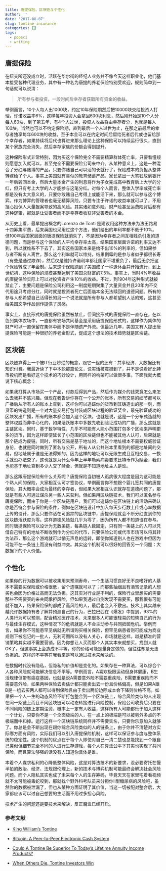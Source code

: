 ```yaml
---
title: 唐提保险、区块链与个性化
author: ''
date: '2017-08-07'
slug: tontine-insurance
categories: []
tags:
  - popsci
  - writing
---
```


## 唐提保险

在纽交所还没成立时，活跃在华尔街的经纪人业务并不像今天这样职业化，他们基本接受各种代理业务，其中有一种名为唐提的养老保险特别受欢迎，规则简单到一句话就可以说清：

> 所有参与者投资，一段时间后幸存者获取所有资金的收益。

举例而言，10个人每人出1000块，约定10年保险期然后把10000块交给投资人打理，许诺收益率6%，这样每年投资人会拿回600块利息，然后刚开始是10个人分每人60块，到了第五年，有4个人过世，投资人收益将由幸存者分，也就是每人100块。当然也可以不约定保险期，直到最后一个人过世为止，在那之前最后的幸存者独享每年600块的收益。至于本金可以在约定时间后留给死者后代或也留给那个幸存者，如果持续将后代也算进来那么理论上这种保险可以持续运行很久，直到某个家族完全消失，然后幸存家族的份额会得到提升。

这种保险形式非常特别，因为买这个保险完全不需要精算群体死亡率，只要看懂规则愿意加入就可以，甚至完全不需要保险公司来中介。从某种意义上，这是一种混合了分红与赌博的产品，只要你赌自己可以活的长就行了，保险成本的负担从整体转嫁给了个人。事实上美国就有类似的教育储蓄产品，家长拿出一大笔钱放到银行一年后转回本金，然后大量本金产生的利息将作为子女完成高中教育后上大学的分红，但只有考上大学的人才能参与这笔分红。对每个人而言，整体入学率或死亡率都是没有太大意义的，只要你敢赌自己考得上或能活下来，那么就可以参与这个博弈。作为博弈的管理者也毫无精算风险，只要专注于许诺的收益率就可以了，不用担心投保人大量报案导致的高风险。其实诸如意外险、财产险甚至运费险背后都有这种逻辑，那就是让受害者而不是幸存者收获非受害者的本金。

从历史上看，最早提出概念的Lorenzo de Tonti 是建议用这种方法来为法王路易十四筹集军费，后来英国也采用过这个方法，他们给出的年利率都不低于10%。但100年后国家层面的唐提保险就消失了，不是因为幸存者之间互相残杀引发的道德问题，而是参与这个保险的人平均幸存率太高，结果国家层面许诺的利率又达不到，所以就维系不下去了。其实这些国家本来是给不出10%的利率的，但如果参与者不断有人离世，那么这个利率就可以维持，结果倒霉的是参与者似乎都很长寿（有些是通过欺诈），然后仅是维持许诺利率都让国家不堪重负了，最后无奈把这个保险转成了年金制。后来这个保险跑到了美国成了一种退休金并开始流行，到上世纪初，这种保险的规模甚至达到了美国总财富的7.5%。事实上，当时4%年收益的唐提保险实际上可以对投资者产生10%的收益。不过，到1904年这种形式就被禁止了，主要问题是保险公司利用这一制度短期聚集了大量资金并且20年内不交代用途只考虑分红，同时就是投资者死亡后面临本金无法赎回的道德问题。所有的参与人都希望自己活得长的另一个说法就是所有参与人都希望别人活的短，这甚至给美国文学作品创作提供了灵感。

事实上，直接形式的唐提保险虽然被禁止，但间接形式的唐提保险一直存在，在以色列集体农场中，一直都有农场共同基金是采用唐提保险形式的，这样作为集体的财产可以一直保留在集体中而不是伴随遗产外流。但最近几年，美国又有人提出唐提保险可能是一种很好的养老金形式，促成这个想法的技术趋势就是区块链。

## 区块链

区块链算得上一个被IT行业炒烂的概念，跟它一组的还有：共享经济、大数据还有知识付费。我最近读了下中本聪那篇论文，说实话被震撼到了，并不是说看好比特币投机而是看好这个技术的巧妙设计，用同样的构架可以做很多事。下面我就大概说下核心概念：

如果我打算从市场买一个产品，付款后得到产品，然后作为媒介的钱究竟怎么来怎么去我并不感兴趣。但现在我告诉你存在一个公开的账本，所有交易的细节都可以广播后从所有人的账本上查到，这样你可以追踪你的货币到其铸造出的那一刻，而货币的铸造则是一个对大量交易打包封装成区块过程的验证奖金，最先验证成功的区块发出广播，所有的账本都会加入这个区块。也就是说，这是一个分布式造就的整体权威而非中心化的，如果活跃账本中多数先收到验证成功的广播，那么这就是主链区块。同时，基于数学特性，几乎不可能有人能小范围打包多个区块来声明更多的货币，因为这样即便延长了小范围的区块链但也不能被其他人认可，后果就是那个链成为废链。同时，所有交易是基于地址的，而这个地址根本不需要权威验证身份，也就是同时做到了匿名与公开，所有人从公共账本里看到的都是地址间的交易，但地址属于谁是无法得知的，因为这样的地址可以无限生成且互相交易，一换手就没办法查了。这也就是为什么今年上半年勒索病毒要求比特币作为赎金，我们也能基于地址查到多少人交了赎金，但就是不知道地址主人是谁。

那么这跟唐提保险有什么关系呢？唐提保险当初被人诟病很大程度是因为这可能是个熟人间的保险，大家相互认可才签协议，举例而言你不想跟个婴儿签共同的唐提保险，其大概率会成为最终的幸存者，但如果大家相互认识就存在道德问题了，那就是有些人可通过谋杀另一些人来获利。但如果用区块链技术，我们可以匿名参与唐提保险，而由于你是一个区块链用户，我们可以追踪你在区块链上的活动来确认你是否符合参与保险的条件，例如在区块链设计中加入每天步行数上传或心率数据上传的设计，那么只要你活在可追踪的区块链中，唐提保险就会不断分红直到你的区块链活跃度为零。这样道德风险就几乎为零了，因为所有人都不知道谁在参与。同时唐提保险可以设计为无数条链，每条链人数固定，只有同一条链上的人可以凭借自己特有的地址不断收到作为分红的代币，只要保险公司或代币市场可以将其转为法币，那么这个游戏就可以悄无声息的运转，即使你知道别人也在游戏中但因为可能不在一条链上而没有利益冲突。其实这个机制可以很好的回答另一个问题：大数据下的个人价值。

## 个性化

如果你的行为数据可以被收集用来预测寿命，一个生活习惯良好无不良嗜好的人基本不需要买保险或价格很低，留个遗嘱就可以了；而那些抽烟且有酒驾记录的人想买也会因为价格过高而无法负担。这其实对行业是不利的，保险行业里想买的需要那些不需要买的来共同承担风险，但如果我通过自测发现不需要买，那我很有可能就不加入，结果保险保的都成了高风险的人，最后也会入不敷出。技术上其实越来越允许数据持有者了解并预测自己的行为，巴拉巴西在《爆发》中提到，93%的人类行为可以预测，配合精准医疗技术，未来很多人可能很轻易的知晓自己的行为与最佳生存模式，这种情况下的危机就是人不会主动参与共同抵御危机。举例而言，如果你不可能患罕见病就无所谓购买相关保险，但罕见病患者则可能成为商业规则下被忘记的一批人，无利可图所以没有人关心，市场就是这样。越是精准的营销策略其实越不需要营销，因为你想让人买而那个人其实本来就想买，找到人就OK了。但这事实上会造成不平等，你的价格可能是量身定做的，但往往却是无法负担的。这样的不平等在我看来是可以通过技术来解决的。

在数据时代没有隐私，但隐私的价值却是变化的。如果存在一种算法，可以综合个人各种风险就可能解决信息不平等。举例而言，A喜欢极限运动但身体健康，B生活规律但带有癌症基因，也就是说A需要意外险不需要重疾险，B需要重疾险而不需要意外险，如果两种保险去卖估计都只能卖出去一份且价格偏高，但是如果A跟B是一组去买两人都可以得到保险且由于卖出两份边际成本会下降则价格不高。如果把一个人一生的动态风险不断打包整合到一个区块链上，综合风险类似的人出现在同一条链上而且不同区块链可以动态转接进行风险控制，保险公司收费后只要在不同风险的链上定期注资，概率上一定有人收益，这样所有人可能都乐于加入这样一个计划，只要你不是一个全面极端的人，在一点上的极端是可以被另外多点的不极端而中和掉。运行这样一个区块链系统同样并不需要实名，只要你乐意加入就够了。你总是会不断出现在跟你综合风险类似的人的链条上，由于你并不清楚对方实际哪方面有风险，实际我们可以引入唐提保险机制，这样可以保证参与度与整体系统的稳定性。这个机制的优点在于每个人即使对自己一清二楚也总能找到一个跟自己类似但细节完全不同的人进行生存游戏，每个人在算法公平下其实也实现了共同保险，而且算法够强的话没有人知道你具体是谁。

本着个人谋求私利的心降低整体风险，这是对算法技术的新要求，没必要寄托在慢半拍的政治、经济、法规跟伦理上，新的技术与博弈机制可能最终会解决社会风险问题。而个人隐私其实也成了未来每个人的生存筹码，毕竟天天在家里宅着看视频就不太可能被毒蛇咬到，那就找个野外科考队员来分担你II型糖尿病的风险吧，虽然你的数据被泄漏了，但也从某种方面证明了其价值，当这一切被配对整合后，大家都应该可以过自己想要的生活而不用过多担心风险。

技术产生的问题还是要技术来解决，反正魔盒已经开启。

### 参考文献

- [King William's Tontine](https://www.amazon.com/gp/product/B00WMRPWVG/ref=as_li_ss_tl?ie=UTF8&btkr=1&linkCode=sl1&tag=kitcescom-20&linkId=0d2632884eb0eff4608787c0f4f3d660)

- [Bitcoin: A Peer-to-Peer Electronic Cash System](https://bitcoin.org/bitcoin.pdf)

- [Could A Tontine Be Superior To Today’s Lifetime Annuity Income Products?](https://www.kitces.com/blog/tontine-agreement-instead-of-annuity-lifetime-income-mortality-credits-and-book-review-of-milevsky-king-williams-tontine/)

- [When Others Die, Tontine Investors Win](https://www.nytimes.com/2017/03/24/business/retirement/tontines-retirement-annuity.html?_r=0)
